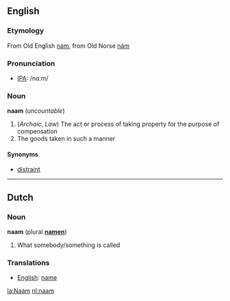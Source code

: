 ==English==
===Etymology===
From Old English [[nám]], from Old Norse [[nám]]

===Pronunciation===
* [[Wiktionary:Pronunciation_key|IPA]]: /nɑːm/

===Noun===
'''naam''' (''uncountable'')
# (''Archaic'', ''Law'') The act or process of taking property for the purpose of compensation
# The goods taken in such a manner

====Synonyms====
* [[distraint]]


----

==Dutch==
===Noun===
'''naam''' (plural '''[[namen]]''')
# What somebody/something is called

===Translations===
*[[English]]: [[name]]

[[la:Naam]]
[[nl:naam]]